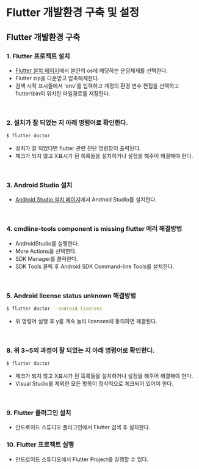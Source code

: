 # Flutter 개발환경 구축 및 설정

## Flutter 개발환경 구축

### 1. Flutter 프로젝트 설치
- [Flutter 설치 페이지](https://flutter-ko.dev/get-started/install)에서 본인의 os에 해당하는 운영체제를 선택한다.
- Flutter zip을 다운받고 압축해제한다.
- 검색 시작 표시줄에서 'env'를 입력하고 계정의 환경 변수 편집을 선택하고 flutter\bin이 위치한 파일경로를 저장한다.

<br />

### 2. 설치가 잘 되었는 지 아래 명령어로 확인한다.

```sh
$ flutter doctor
```
- 설치가 잘 되었다면 flutter 관련 진단 명령창이 출력된다.
- 체크가 되지 않고 X표시가 된 목록들을 설치하거나 설정을 해주어 해결해야 한다.

<br />

### 3. Android Studio 설치

- [Android Studio 설치 페이지](https://developer.android.com/studio)에서 Android Studio를 설치한다.

<br />

### 4. cmdline-tools component is missing flutter 에러 해결방법

- AndroidStudio를 실행한다.
- More Actions을 선택한다.
- SDK Manager를 클릭한다.
- SDK Tools 클릭 후 Android SDK Command-line Tools를 설치한다.

<br />

### 5. Android license status unknown 해결방법
```sh
$ flutter doctor --android-licenses
```
- 위 명령어 실행 후 y를 계속 눌러 licenses에 동의하면 해결된다.

<br />

### 8. 위 3~5의 과정이 잘 되었는 지 아래 명령어로 확인한다.

```sh
$ flutter doctor
```
- 체크가 되지 않고 X표시가 된 목록들을 설치하거나 설정을 해주어 해결해야 한다.
- Visual Studio를 제외한 모든 항목이 정삭적으로 체크되어 있어야 한다.

<br />

### 9. Flutter 플러그인 설치
- 안드로이드 스튜디오 플러그인에서 Flutter 검색 후 설치한다.

### 10. Flutter 프로젝트 실행
- 안드로이드 스튜디오에서 Flutter Project를 실행할 수 있다.